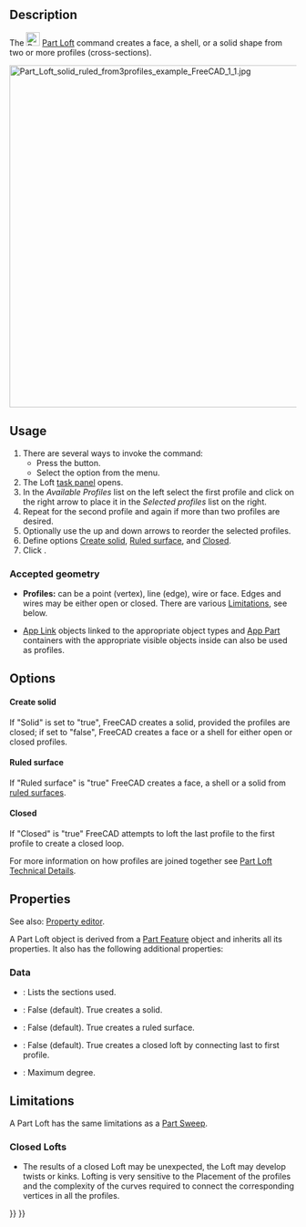 <languages/>

{{Docnav
|[[Part_RuledSurface|RuledSurface]]
|[[Part_Sweep|Sweep]]
|[[Part_Workbench|Part]]
|IconL=Part_RuledSurface.svg
|IconR=Part_Sweep.svg
|IconC=Workbench_Part.svg
}}

{{GuiCommand
|Name=Part Loft
|MenuLocation=Part → Loft...
|Workbenches=[[Part_Workbench|Part]]
|Version=0.13
|SeeAlso=[[Part_Sweep|Part Sweep]]
}}

==Description==

The [[Image:Part_Loft.svg|24px]] [[Part_Loft|Part Loft]] command creates a face, a shell, or a solid shape from two or more profiles (cross-sections).

[[File:Part_Loft_solid_ruled_from3profiles_example_FreeCAD_1_1.jpg|600px]]
{{Caption|Loft from three profiles which are two [[Part_Circle|Part Circles]] and one [[Part_Ellipse|Part Ellipse]]. Parameters are Solid "True" and Ruled "True".}}

==Usage==

# There are several ways to invoke the command:
#* Press the {{Button|[[Image:Part_Loft.svg|16px]] [[Part_Loft|Loft...]]}} button.
#* Select the {{MenuCommand|Part → [[Image:Part_Loft.svg|16px]] Loft...}} option from the menu.
# The Loft [[Task_panel|task panel]] opens.
# In the ''Available Profiles'' list on the left select the first profile and click on the right arrow to place it in the ''Selected profiles'' list on the right.
# Repeat for the second profile and again if more than two profiles are desired.
# Optionally use the up and down arrows to reorder the selected profiles.
# Define options [[#Data|Create solid]], [[#Data|Ruled surface]], and [[#Data|Closed]].
# Click {{Button|OK}}.

===Accepted geometry===

* '''Profiles:''' can be a point (vertex), line (edge), wire or face. Edges and wires may be either open or closed. There are various [[#Limitations|Limitations]], see below.

* [[App_Link|App Link]] objects linked to the appropriate object types and [[App_Part|App Part]] containers with the appropriate visible objects inside can also be used as profiles. {{Version|0.20}}

==Options==

====Create solid====

If "Solid" is set to "true", FreeCAD creates a solid, provided the profiles are closed; if set to "false", FreeCAD creates a face or a shell for either open or closed profiles.

====Ruled surface====

If "Ruled surface" is "true" FreeCAD creates a face, a shell or a solid from [http://en.wikipedia.org/wiki/Ruled_surface ruled surfaces].

====Closed====

If "Closed" is "true" FreeCAD attempts to loft the last profile to the first profile to create a closed loop.  

For more information on how profiles are joined together see [[Part_Loft_Technical_Details|Part Loft Technical Details]].

==Properties==

See also: [[Property_editor|Property editor]].

A Part Loft object is derived from a [[Part_Feature|Part Feature]] object and inherits all its properties. It also has the following additional properties:

===Data===

{{TitleProperty|Loft}}

* {{PropertyData|Sections|LinkList}}: Lists the sections used.
* {{PropertyData|Solid|Bool}}: False (default). True creates a solid.
* {{PropertyData|Ruled|Bool}}: False (default). True creates a ruled surface.
* {{PropertyData|Closed|Bool}}: False (default). True creates a closed loft by connecting last to first profile.
* {{PropertyData|Max Degree|IntegerConstraint}}: Maximum degree.

==Limitations==

A Part Loft has the same limitations as a [[Part_Sweep#Limitations|Part Sweep]].

=== Closed Lofts ===

* The results of a closed Loft may be unexpected, the Loft may develop twists or kinks. Lofting is very sensitive to the Placement of the profiles and the complexity of the curves required to connect the corresponding vertices in all the profiles.


{{Docnav
|[[Part_RuledSurface|RuledSurface]]
|[[Part_Sweep|Sweep]]
|[[Part_Workbench|Part]]
|IconL=Part_RuledSurface.svg
|IconR=Part_Sweep.svg
|IconC=Workbench_Part.svg
}}

{{Part Tools navi{{#translation:}}}}
{{Userdocnavi{{#translation:}}}}